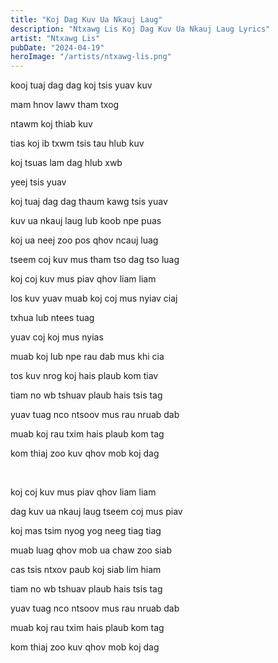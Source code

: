 ```yaml
---
title: "Koj Dag Kuv Ua Nkauj Laug"
description: "Ntxawg Lis Koj Dag Kuv Ua Nkauj Laug Lyrics"
artist: "Ntxawg Lis"
pubDate: "2024-04-19"
heroImage: "/artists/ntxawg-lis.png"
---
```


kooj tuaj dag dag koj tsis yuav kuv

mam hnov lawv tham txog

ntawm koj thiab kuv

tias koj ib txwm tsis tau hlub kuv

koj tsuas lam dag hlub xwb

yeej tsis yuav

koj tuaj dag dag thaum kawg tsis yuav

kuv ua nkauj laug lub koob npe puas

koj ua neej zoo pos qhov ncauj luag

tseem coj kuv mus tham tso dag tso luag

koj coj kuv mus piav qhov liam liam

los kuv yuav muab koj coj mus nyiav ciaj

txhua lub ntees tuag

yuav coj koj mus nyias

muab koj lub npe rau dab mus khi cia

tos kuv nrog koj hais plaub kom tiav

tiam no wb tshuav plaub hais tsis tag

yuav tuag nco ntsoov mus rau nruab dab

muab koj rau txim hais plaub kom tag

kom thiaj zoo kuv qhov mob koj dag

<br />

koj coj kuv mus piav qhov liam liam

dag kuv ua nkauj laug tseem coj mus piav

koj mas tsim nyog yog neeg tiag tiag

muab luag qhov mob ua chaw zoo siab

cas tsis ntxov paub koj siab lim hiam

tiam no wb tshuav plaub hais tsis tag

yuav tuag nco ntsoov mus rau nruab dab

muab koj rau txim hais plaub kom tag

kom thiaj zoo kuv qhov mob koj dag
